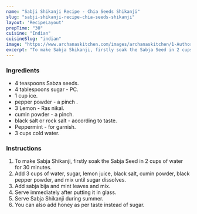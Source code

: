 ---
name: "Sabji Shikanji Recipe - Chia Seeds Shikanji"
slug: "sabji-shikanji-recipe-chia-seeds-shikanji"
layout: 'RecipeLayout'
prepTime: "30"
cuisine: "Indian"
cuisineSlug: "indian"
image: "https://www.archanaskitchen.com/images/archanaskitchen/1-Author/dharajoshi333-gmail.com/chia-seeds-shikanji-recipe-in-hindi.jpg"
excerpt: "To make Sabja Shikanji, firstly soak the Sabja Seed in 2 cups of water for 30 minutes"
---

### Ingredients

- 4 teaspoons Sabza seeds.
-  4 tablespoons sugar - PC.
-  1 cup ice.
-  pepper powder - a pinch .
-  3 Lemon - Ras nikal.
-  cumin powder - a pinch.
-  black salt or rock salt - according to taste.
-  Peppermint - for garnish.
-  3 cups cold water.

### Instructions

1. To make Sabja Shikanji, firstly soak the Sabja Seed in 2 cups of water for 30 minutes.
1. Add 3 cups of water, sugar, lemon juice, black salt, cumin powder, black pepper powder, and mix until sugar dissolves.
1. Add sabja bija and mint leaves and mix.
1. Serve immediately after putting it in glass.
1. Serve Sabja Shikanji during summer.
1. You can also add honey as per taste instead of sugar.
